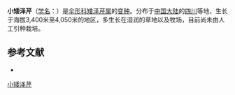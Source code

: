 {{NoteTA|G1=LS}}
{{Infraspeciesbox
| name = 小矮泽芹
| status = 
| status_system = 
| image = 
| species link = 
| genus = Chamaesium
| species = spatuliferum
| varietas = minor
| authority = Shan et S. L. Liou
}}

'''小矮泽芹'''（[[学名|学名]]：{{lang|la|''Chamaesium spatuliferum'' var. ''minor''}}）是[[伞形科|伞形科]][[矮泽芹属|矮泽芹属]]的[[变种|变种]]。分布于[[中国大陆|中国大陆]]的[[四川|四川]]等地，生长于海拔3,400米至4,050米的地区，多生长在湿润的草地以及牧场，目前尚未由人工引种栽培。

== 参考文献 ==
<div class="references-small">
* {{cite web| url =http://www.bioinfo.cn/db05/KmzwSpecies.php?action=view&id=29661| title =小矮泽芹（变种）| work =《中国高等植物数据库全库》| publisher =中国科学院微生物研究所| author =昆明植物研究所| accessdate =2009-02-26| deadurl =yes| archiveurl =https://web.archive.org/web/20160305032428/http://www.bioinfo.cn/db05/KmzwSpecies.php?action=view&id=29661| archivedate =2016-03-05}}
</div>
{{Taxonbar|from=Q10959859}}

[[Category:矮泽芹属|小矮泽芹]]


{{Apiales-stub}}
